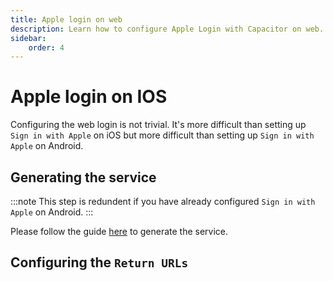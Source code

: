 ```yaml
---
title: Apple login on web
description: Learn how to configure Apple Login with Capacitor on web.
sidebar:
    order: 4
---
```


# Apple login on IOS

Configuring the web login is not trivial. It's more difficult than setting up `Sign in with Apple` on iOS but more difficult than setting up `Sign in with Apple` on Android.

## Generating the service

:::note
This step is redundent if you have already configured `Sign in with Apple` on Android.
:::

Please follow the guide [here](/docs/plugins/social-login/apple/android/#creating-the-service-id/) to generate the service.

## Configuring the `Return URLs`